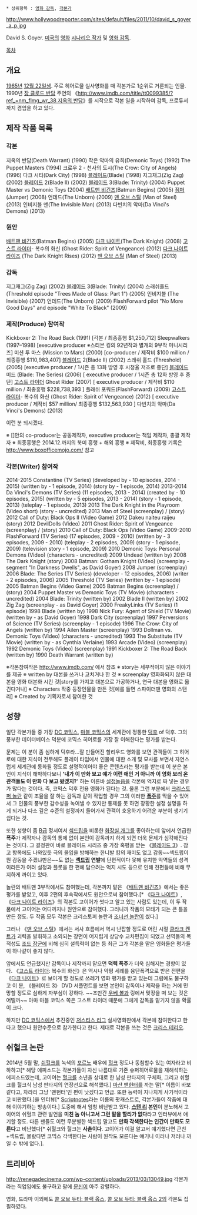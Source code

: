  * 상위항목 : [[영화 감독]], [[각본가]]

http://www.hollywoodreporter.com/sites/default/files/2011/10/david_s_goyer_a_p.jpg

David S. Goyer. [[미국]]의 [[영화]] [[시나리오 작가]] 및 [[영화 감독]].

[[목차]]
== 개요 ==
[[1965년]] [[12월 22일]]생. 주로 히어로물 실사영화를 때 각본가로 1순위로 거론되는 인물. 1990년 [[장 클로드 반담]] 주연의 《[[http://www.imdb.com/title/tt0099385/?ref_=nm_flmg_wr_38 지옥의 반담]]》를 시작으로 각본 일을 시작하여 감독, 프로듀서까지 겸업을 하고 있다.

== 제작 작품 목록 ==
=== 각본 ===
지옥의 반담(Death Warrant) (1990)
작은 악마의 유희(Demonic Toys) (1992)
The Puppet Masters (1994)
크로우 2 - 천사의 도시(The Crow: City of Angels) (1996)
다크 시티(Dark City) (1998)
[[블레이드 실사영화 시리즈|블레이드]](Blade) (1998)
지그재그(Zig Zag) (2002)
[[블레이드 실사영화 시리즈|블레이드]] 2(Blade II) (2002)
[[블레이드 실사영화 시리즈|블레이드]] 3(Blade: Trinity) (2004)
Puppet Master vs Demonic Toys (2004)
[[배트맨 비긴즈]](Batman Begins) (2005)
[[점퍼]](Jumper) (2008)
언데드(The Unborn) (2009)
[[맨 오브 스틸]] (Man of Steel) (2013)
인비지블 맨(The Invisible Man) (2013)
다빈치의 악마(Da Vinci's Demons) (2013)

=== 원안 ===
[[배트맨 비긴즈]](Batman Begins) (2005)
[[다크 나이트(영화)|다크 나이트]](The Dark Knight) (2008)
[[고스트 라이더]]- 복수의 화신 (Ghost Rider: Spirit of Vengeance) (2012)
[[다크 나이트 라이즈]] (The Dark Knight Rises) (2012) 
[[맨 오브 스틸]] (Man of Steel) (2013)

=== 감독 ===
지그재그(Zig Zag) (2002)
[[블레이드 실사영화 시리즈|블레이드]] 3(Blade: Trinity) (2004)
스래쉬홀드 (Threshold episode "Trees Made of Glass: Part 1") (2005)
인비지블 (The Invisible) (2007)
언데드(The Unborn) (2009)
FlashForward pilot "No More Good Days" and episode "White To Black" (2009)

=== 제작(Produce) 참여작 ===
Kickboxer 2: The Road Back (1991) [각본 / 최종흥행  $1,250,712]
Sleepwalkers (1997–1998) [executive producer ※스티븐 킹의 92년작과 별개의 9부작 미니시리즈]
미션 투 마스 (Mission to Mars) (2000) [co-producer / 제작비 $100 million / 최종흥행 $110,983,407]
[[블레이드 실사영화 시리즈|블레이드]] 2(Blade II) (2002) 
스래쉬 홀드 (Threshold) (2005) [executive producer / 1시즌 총 13화 방영 후 시청율 저조로 중단]
[[블레이드 실사영화 시리즈|블레이드]] 미드 (Blade: The Series) (2006) [ executive producer / 1시즌 총 12화 방영 후 중단]
[[고스트 라이더]] Ghost Rider (2007) [ executive producer / 제작비 $110 million / 최종흥행 $228,738,393	]
플래쉬 포워드(FlashForward) (2009)
[[고스트 라이더]]- 복수의 화신 (Ghost Rider: Spirit of Vengeance) (2012) [ executive producer / 제작비 $57 million/ 최종흥행 $132,563,930 ]
다빈치의 악마(Da Vinci's Demons) (2013)

이런 분 되시겠다.

※ []안의 co-producer는 공동제작자, executive producer는 책임 제작자, 총괄 제작자
※ 최종흥행은 2014.12.까지의 북미 흥행 + 해외 흥행
※ 제작비, 최종흥행 기록은 http://www.boxofficemojo.com/ 참고

=== 각본(Writer) 참여작 ===

2014-2015 Constantine (TV Series) (developed by - 10 episodes, 2014 - 2015) (written by - 1 episode, 2014) (story by - 1 episode, 2014) 
2013-2014 Da Vinci's Demons (TV Series) (11 episodes, 2013 - 2014) (created by - 10 episodes, 2015) (written by - 5 episodes, 2013 - 2014) (story - 1 episode, 2013) (teleplay - 1 episode, 2013) 
2013 The Dark Knight in the Playroom (Video short) (story - uncredited) 
2013 Man of Steel (screenplay) / (story) 
2012 Call of Duty: Black Ops II (Video Game) 
2012 Dakeu naiteu raijeu (story) 
2012 DevilDolls (Video) 
2011 Ghost Rider: Spirit of Vengeance (screenplay) / (story) 
2010 Call of Duty: Black Ops (Video Game) 
2009-2010  FlashForward (TV Series) (17 episodes, 2009 - 2010) (written by - 3 episodes, 2009 - 2010) (teleplay - 2 episodes, 2009) (story - 1 episode, 2009) (television story - 1 episode, 2009)
2010 Demonic Toys: Personal Demons (Video) (characters - uncredited) 
2009 Undead (written by) 
2008 The Dark Knight (story) 
2008 Batman: Gotham Knight (Video) (screenplay - segment "In Darkness Dwells", as David Goyer) 
2008 Jumper (screenplay) 
2006 Blade: The Series (TV Series) (developer - 12 episodes, 2006) (writer - 2 episodes, 2006) 
2005 Threshold (TV Series) (written by - 1 episode) 
2005 Batman Begins (Video Game) 
2005 Batman Begins (screenplay) / (story) 
2004 Puppet Master vs Demonic Toys (TV Movie) (characters - uncredited) 
2004 Blade: Trinity (written by) 
2002 Blade II (written by) 
2002 Zig Zag (screenplay - as David Goyer) 
2000 FreakyLinks (TV Series) (1 episode) 
1998 Blade (written by) 
1998 Nick Fury: Agent of Shield (TV Movie) (written by - as David Goyer) 
1998 Dark City (screenplay) 
1997 Perversions of Science (TV Series) (screenplay - 1 episode) 
1996 The Crow: City of Angels (written by) 
1994 Ailen Master (screenplay) 
1993 Dollman vs. Demonic Toys (Video) (characters - uncredited) 
1993 The Substitute (TV Movie) (written by - as Cynthia Verlaine) 
1993 Arcade (Video) (screenplay) 
1992 Demonic Toys (Video) (screenplay) 
1991 Kickboxer 2: The Road Back (written by) 
1990 Death Warrant (written by) 

※각본참여작은 http://www.imdb.com/ 에서 참조
※ story는 세부적이지 않은 이야기를 제공
※ written by 대본을 쓰거나 고치거나 한 것
※ screenplay 영화화되지 않은 대본을 영화 대본화 시킨 것[story를 가지고 대본으로 가공하거나, 연극 대본을 영화로 옮긴다거나]
※ Characters 작중 등장인물을 만든 것[예를 들면 스파이더맨 영화의 스탠리]
※ Created by 기획자로서 참여한 것
== 성향 == 
일단 각본가들 중 가장 [[DC 코믹스]], [[마블 코믹스]]의 세계관에 정통한 [[덕후]] of 덕후. 그의 풍부한 데이터베이스 덕분에 코믹스 히어로를 가장 잘 이해한다는 평가를 받는다.

문제는 이 분이 좀 심하게 덕후라...잘 만들어진 할리우드 영화를 보면 관객들이 그 히어로에 대한 지식이 전무해도 플레이 타임에서 인물에 대한 소개 및 묘사를 보면서 자연스럽게 세계관에 동화될 정도로 설명적이어야 좋은 콘텐츠라는 평가를 받는데 이 분은 본인이 지식이 해박하다보니 ''''내가 이 만화 보고 얘가 이런 애인 거 아니까 이 영화 보러 온 관객들도 이 만화 다 보고 왔겠지?'''' 하는 이른바 [[설정놀음]]을 각본에 억지로 짜 넣는 경우가 많다는 것이다. 즉, 코믹스 덕후 전용 영화가 된다는 것. 물론 그런 부분에서 [[크리스토퍼 놀란]] 같이 조율을 잘 하는 감독과 같이 작업할 경우 그의 이러한 '''[[폭주]]'''를 막을 수 있어서 그 인물의 풍부한 감수성을 녹여낼 수 있지만 통제를 못 하면 장황한 설정 설명을 하게 되거나 다소 깊은 수준의 설정까지 들어가서 관객이 호응하기 어려운 부분이 생기기 쉽다는 것.

또한 성향이 좀 [[B급]] 정서여서 [[섹드립]]을 비롯한 [[화장실 개그]]를 좋아하는데 앞에서 언급한 '''폭주'''가 제작자나 감독의 통제 없이 본인이 감독까지 하게 되면 더욱 문제가 심각해진다는 것이다. 그 결정판이 바로 블레이드 시리즈 중 가장 혹평을 받는 《[[블레이드 실사영화 시리즈|블레이드 3]]》. 참고 항목에도 나와있듯 극의 몰입을 방해하는 한니발 킹의 재미도 없고 감동~~섹드립이 뭔 감동을 주겠냐만은~~도 없는 '''[[섹드립]] 연발'''에 단편적이다 못해 유치한 악역들의 성격이라든가 여러 설정과 플롯을 한 편에 담으려는 억지 시도 등으로 인해 전편들에 비해 무지하게 까이고 있다.

놀란의 배트맨 3부작에서도 참여했는데, 각본까지 맡은 《[[배트맨 비긴즈]]》에서는 좋은 평가를 받았고, 이후 2편의 후속작에서도 원안으로써 참여했다.[* 《[[다크 나이트(영화)|다크 나이트]]》, 《[[다크 나이트 라이즈]]》의 각본도 고이어가 썻다고 알고 있는 사람도 있는데, 이 두 작품에서 고이어는 어디까지나 원안으로 참여했다. 그러니까 작품의 모태가 되는 큰 틀을 만든 정도. 두 작품 모두 각본은 크리스토퍼 놀란과 [[조너선 놀란]]이 썼다.]

그러나 《[[맨 오브 스틸]]》에서는 서사 흐름에서 역시 난잡할 정도로 어린 시절 [[클라크 켄트]]가 괴력을 발휘하고 소외되는 장면이 어지럽게 상당수 교차편집이 되었고 선역들의 목적성도 [[조드 장군]]에 비해 심히 설득력이 없는 등 최근 그가 각본을 맡은 영화들은 평가들이 하나같이 좋지 않다.

앞에서도 언급했지만 감독이나 제작까지 맡으면 '''덕력 폭주'''가 더욱 심해지는 경향이 있다. 《[[고스트 라이더]]: 복수의 화신》은 역시나 악평 세례를 융단폭격으로 받은 전편을 《[[다크 나이트(영화)|다크 나이트]]》로 보이게 할 정도로 쓰레기 영화 평가를 받고 있는데 그럼에도 불구하고 이 분, 《블레이드 3》 DVD 서플먼트를 보면 본인이 감독이나 제작을 하는 거에 민망할 정도로 심하게 자부심이 강하다. ~~조만간 [[우베 볼]]과 링에서 맞장을 떠 보는 것은 어떨까~~ 아마 마블 코믹스 쪽은 고스트 라이더 때문에 그에게 감독을 맡기지 않을 확률이 크다.

하지만 [[DC 코믹스]]에서 추진중인 [[저스티스 리그]] 실사영화판에서 각본에 참여한다고 한다고 했으나 원안수준으로 참가한다고 한다. 제대로 각본을 쓰는 것은 [[크리스 테리오]].

== 쉬헐크 논란 ==
2014년 5월 말, [[쉬헐크]]를 녹색의 [[포르노]] 배우에 [[헐크]] 정도나 동침할수 있는 여자라고 비하하고[* 해당 에피소드는 각본가들이 자신 나름대로 기존 슈퍼히어로물을 재해석하는 에피소드였는데, 고이어는 [[헐크]]를 소년을 상대로 한 남성 판타지의 구체화, 그리고 쉬헐크를 헐크식 남성 판타지의 연장선으로 해석했다.] [[마샨 맨헌터]]를 까는 말[* 이름이 바보같다고, 차라리 그냥 '맨헌터'인 편이 낫겠다고 언급. 또한 능력이 지나치게 사기적이라고 비판했다.]을 인터뷰[* [http://johnaugust.com/2014/the-summer-superhero-spectacular Scriptnotes]라는 이름의 팟캐스트로, 각본가들이 작품에 대해 이야기하는 방송이다.] 도중에 해서 엄청 비난받고 있다.  '''[[스탠 리]] 본인'''이 분노해서 고이어의 쉬헐크 관련 발언을 '''미친 놈 아니고서 그런 말을 할리가 없다'''라고 인터뷰에서 얘기할 정도.  다른 팬들도 이런 무분별한 섹드립 말고도 '''만화 각색한다는 인간이 만화도 모른다'''고 비난했다[* 쉬헐크와 헐크는 '''사촌이다'''.  고이어가 이걸 알고서 얘기했다면 근친+섹드립, 몰랐다면 코믹스 각색한다는 사람이 원작도 모른다는 얘기니 이러나 저러나 까일 수 밖에 없다.].
== 트리비아 ==
http://renegadecinema.com/wp-content/uploads/2013/03/13049.jpg
각본가라는 직업임에도 불구하고 팔에 [[문신]]이 아주 강렬하다.

영화, 드라마 이외에도 [[콜 오브 듀티: 블랙 옵스]], [[콜 오브 듀티: 블랙 옵스 2]]의 각본도 집필하였다.
